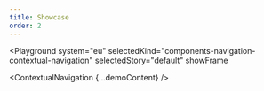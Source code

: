 ```yaml
---
title: Showcase
order: 2
---
```




<Playground
  system="eu"
  selectedKind="components-navigation-contextual-navigation"
  selectedStory="default"
  showFrame
>
  <ContextualNavigation {...demoContent} />
</Playground>
